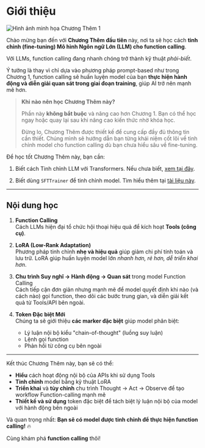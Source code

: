 # Giới thiệu

![Hình ảnh minh họa Chương Thêm 1](https://huggingface.co/datasets/agents-course/course-images/resolve/main/en/bonus-unit1/thumbnail.jpg)

Chào mừng bạn đến với **Chương Thêm đầu tiên** này, nơi ta sẽ học cách **tinh chỉnh (fine-tuning) Mô hình Ngôn ngữ Lớn (LLM) cho function calling**.

Với LLMs, function calling đang nhanh chóng trở thành kỹ thuật *phải-biết*. 

Ý tưởng là thay vì chỉ dựa vào phương pháp prompt-based như trong Chương 1, function calling sẽ huấn luyện model của bạn **thực hiện hành động và diễn giải quan sát trong giai đoạn training**, giúp AI trở nên mạnh mẽ hơn.

> **Khi nào nên học Chương Thêm này?**
>
> Phần này **không bắt buộc** và nâng cao hơn Chương 1. Bạn có thể học ngay hoặc quay lại sau khi nâng cao kiến thức nhờ khóa học.
>  
> Đừng lo, Chương Thêm được thiết kế để cung cấp đầy đủ thông tin cần thiết. Chúng mình sẽ hướng dẫn bạn từng khái niệm cốt lõi về tinh chỉnh model cho function calling dù bạn chưa hiểu sâu về fine-tuning.

Để học tốt Chương Thêm này, bạn cần:

1. Biết cách Tinh chỉnh LLM với Transformers. Nếu chưa biết, [xem tại đây](https://huggingface.co/learn/nlp-course/chapter3/1?fw=pt).

2. Biết dùng `SFTTrainer` để tinh chỉnh model. Tìm hiểu thêm tại [tài liệu này](https://huggingface.co/learn/nlp-course/en/chapter11/1). 

---

## Nội dung học

1. **Function Calling**  
   Cách LLMs hiện đại tổ chức hội thoại hiệu quả để kích hoạt **Tools (công cụ)**.

2. **LoRA (Low-Rank Adaptation)**  
   Phương pháp tinh chỉnh **nhẹ và hiệu quả** giúp giảm chi phí tính toán và lưu trữ. LoRA giúp huấn luyện model lớn *nhanh hơn, rẻ hơn, dễ triển khai hơn*.

3. **Chu trình Suy nghĩ → Hành động → Quan sát** trong model Function Calling  
   Cách tiếp cận đơn giản nhưng mạnh mẽ để model quyết định khi nào (và cách nào) gọi function, theo dõi các bước trung gian, và diễn giải kết quả từ Tools/API bên ngoài.

4. **Token Đặc biệt Mới**  
   Chúng ta sẽ giới thiệu **các marker đặc biệt** giúp model phân biệt:
   - Lý luận nội bộ kiểu "chain-of-thought" (luồng suy luận)  
   - Lệnh gọi function  
   - Phản hồi từ công cụ bên ngoài

---

Kết thúc Chương Thêm này, bạn sẽ có thể:

- **Hiểu** cách hoạt động nội bộ của APIs khi sử dụng Tools  
- **Tinh chỉnh** model bằng kỹ thuật LoRA  
- **Triển khai** và **tùy chỉnh** chu trình Thought → Act → Observe để tạo workflow Function-calling mạnh mẽ  
- **Thiết kế và sử dụng** token đặc biệt để tách biệt lý luận nội bộ của model với hành động bên ngoài

Và quan trọng nhất: **Bạn sẽ có model được tinh chỉnh để thực hiện function calling!** 🔥

Cùng khám phá **function calling** thôi!